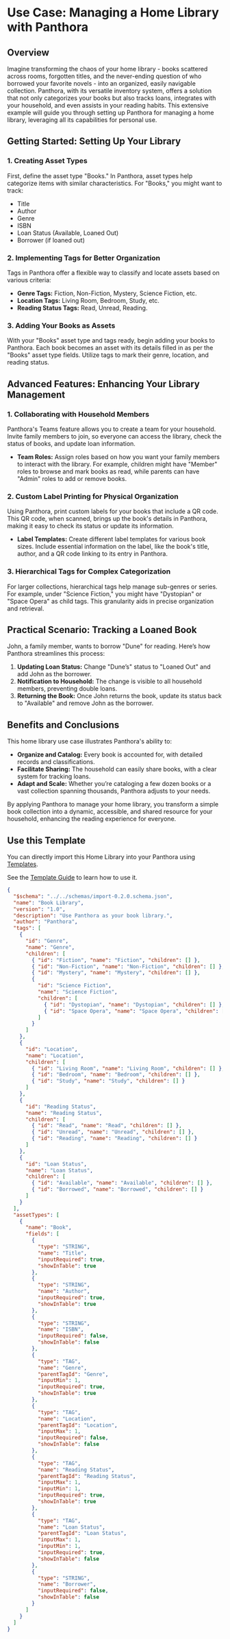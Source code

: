 # Use Case: Managing a Home Library with Panthora

## Overview

Imagine transforming the chaos of your home library - books scattered across rooms, forgotten titles, and the never-ending question of who borrowed your favorite novels - into an organized, easily navigable collection. Panthora, with its versatile inventory system, offers a solution that not only categorizes your books but also tracks loans, integrates with your household, and even assists in your reading habits. This extensive example will guide you through setting up Panthora for managing a home library, leveraging all its capabilities for personal use.

## Getting Started: Setting Up Your Library

### 1. Creating Asset Types

First, define the asset type "Books." In Panthora, asset types help categorize items with similar characteristics. For "Books," you might want to track:

- Title
- Author
- Genre
- ISBN
- Loan Status (Available, Loaned Out)
- Borrower (if loaned out)

### 2. Implementing Tags for Better Organization

Tags in Panthora offer a flexible way to classify and locate assets based on various criteria:

- **Genre Tags:** Fiction, Non-Fiction, Mystery, Science Fiction, etc.
- **Location Tags:** Living Room, Bedroom, Study, etc.
- **Reading Status Tags:** Read, Unread, Reading.

### 3. Adding Your Books as Assets

With your "Books" asset type and tags ready, begin adding your books to Panthora. Each book becomes an asset with its details filled in as per the "Books" asset type fields. Utilize tags to mark their genre, location, and reading status.

## Advanced Features: Enhancing Your Library Management

### 1. Collaborating with Household Members

Panthora's Teams feature allows you to create a team for your household. Invite family members to join, so everyone can access the library, check the status of books, and update loan information.

- **Team Roles:** Assign roles based on how you want your family members to interact with the library. For example, children might have "Member" roles to browse and mark books as read, while parents can have "Admin" roles to add or remove books.

### 2. Custom Label Printing for Physical Organization

Using Panthora, print custom labels for your books that include a QR code. This QR code, when scanned, brings up the book's details in Panthora, making it easy to check its status or update its information.

- **Label Templates:** Create different label templates for various book sizes. Include essential information on the label, like the book's title, author, and a QR code linking to its entry in Panthora.

### 3. Hierarchical Tags for Complex Categorization

For larger collections, hierarchical tags help manage sub-genres or series. For example, under "Science Fiction," you might have "Dystopian" or "Space Opera" as child tags. This granularity aids in precise organization and retrieval.

## Practical Scenario: Tracking a Loaned Book

John, a family member, wants to borrow "Dune" for reading. Here’s how Panthora streamlines this process:

1. **Updating Loan Status:** Change "Dune’s" status to "Loaned Out" and add John as the borrower.
2. **Notification to Household:** The change is visible to all household members, preventing double loans.
3. **Returning the Book:** Once John returns the book, update its status back to "Available" and remove John as the borrower.

## Benefits and Conclusions

This home library use case illustrates Panthora's ability to:

- **Organize and Catalog:** Every book is accounted for, with detailed records and classifications.
- **Facilitate Sharing:** The household can easily share books, with a clear system for tracking loans.
- **Adapt and Scale:** Whether you’re cataloging a few dozen books or a vast collection spanning thousands, Panthora adjusts to your needs.

By applying Panthora to manage your home library, you transform a simple book collection into a dynamic, accessible, and shared resource for your household, enhancing the reading experience for everyone.

## Use this Template

You can directly import this Home Library into your Panthora using [Templates](./using-templates).

See the [Template Guide](./templates.md) to learn how to use it.

```json filename="book-library.json"
{
  "$schema": "../../schemas/import-0.2.0.schema.json",
  "name": "Book Library",
  "version": "1.0",
  "description": "Use Panthora as your book library.",
  "author": "Panthora",
  "tags": [
    {
      "id": "Genre",
      "name": "Genre",
      "children": [
        { "id": "Fiction", "name": "Fiction", "children": [] },
        { "id": "Non-Fiction", "name": "Non-Fiction", "children": [] },
        { "id": "Mystery", "name": "Mystery", "children": [] },
        {
          "id": "Science Fiction",
          "name": "Science Fiction",
          "children": [
            { "id": "Dystopian", "name": "Dystopian", "children": [] },
            { "id": "Space Opera", "name": "Space Opera", "children": [] }
          ]
        }
      ]
    },
    {
      "id": "Location",
      "name": "Location",
      "children": [
        { "id": "Living Room", "name": "Living Room", "children": [] },
        { "id": "Bedroom", "name": "Bedroom", "children": [] },
        { "id": "Study", "name": "Study", "children": [] }
      ]
    },
    {
      "id": "Reading Status",
      "name": "Reading Status",
      "children": [
        { "id": "Read", "name": "Read", "children": [] },
        { "id": "Unread", "name": "Unread", "children": [] },
        { "id": "Reading", "name": "Reading", "children": [] }
      ]
    },
    {
      "id": "Loan Status",
      "name": "Loan Status",
      "children": [
        { "id": "Available", "name": "Available", "children": [] },
        { "id": "Borrowed", "name": "Borrowed", "children": [] }
      ]
    }
  ],
  "assetTypes": [
    {
      "name": "Book",
      "fields": [
        {
          "type": "STRING",
          "name": "Title",
          "inputRequired": true,
          "showInTable": true
        },
        {
          "type": "STRING",
          "name": "Author",
          "inputRequired": true,
          "showInTable": true
        },
        {
          "type": "STRING",
          "name": "ISBN",
          "inputRequired": false,
          "showInTable": false
        },
        {
          "type": "TAG",
          "name": "Genre",
          "parentTagId": "Genre",
          "inputMin": 1,
          "inputRequired": true,
          "showInTable": true
        },
        {
          "type": "TAG",
          "name": "Location",
          "parentTagId": "Location",
          "inputMax": 1,
          "inputRequired": false,
          "showInTable": false
        },
        {
          "type": "TAG",
          "name": "Reading Status",
          "parentTagId": "Reading Status",
          "inputMax": 1,
          "inputMin": 1,
          "inputRequired": true,
          "showInTable": true
        },
        {
          "type": "TAG",
          "name": "Loan Status",
          "parentTagId": "Loan Status",
          "inputMax": 1,
          "inputMin": 1,
          "inputRequired": true,
          "showInTable": false
        },
        {
          "type": "STRING",
          "name": "Borrower",
          "inputRequired": false,
          "showInTable": false
        }
      ]
    }
  ]
}
```
